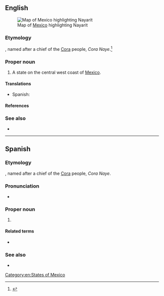 ==English==
[[File:Mexico map, MX-NAY.svg|thumb|Map of [[Mexico]] highlighting Nayarit]]

===Etymology===
{{etyl|crn|en}}, named after a chief of the [[w:Cora people|Cora]] people, ''Cora Naye''.<ref>{{cite-web|url=http://www.e-local.gob.mx/work/templates/enciclo/nayarit/mpios/18009a.htm|title=El Nayar|work=Enciclopedia de los Municipios de México|archiveurl=https://web.archive.org/web/20070502155940/http://www.e-local.gob.mx/work/templates/enciclo/nayarit/mpios/18009a.htm|archivedate=2 May 2007|accessdate=4 May 2009}}</ref>

===Proper noun===
{{en-proper noun}}

# A state on the central west coast of [[Mexico]].

====Translations====
{{trans-top|state of Mexico}}
* Spanish: {{t+|es|Nayarit|m}}
{{trans-mid}}
{{trans-bottom}}

====References====
<references/>

===See also===
* {{pedialite}}

[[Category:en:States of Mexico]]

----

==Spanish==

===Etymology===
{{etyl|crn|es}}, named after a chief of the [[w:Cora people|Cora]] people, ''Cora Naye''.

===Pronunciation===
* {{es-IPA|nayarith}}

===Proper noun===
{{es-proper noun|m}}

# {{place|es|state|c/Mexico}}

====Related terms====
* {{l|es|nayarita}}

===See also===
* {{pedialite|lang=es}}